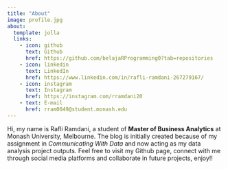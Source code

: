 ```yaml
---
title: "About"
image: profile.jpg
about:
  template: jolla
  links:
    - icon: github
      text: Github
      href: https://github.com/belajaRProgramming0?tab=repositories
    - icon: linkedin
      text: LinkedIn
      href: https://www.linkedin.com/in/rafli-ramdani-267279167/
    - icon: instagram
      text: Instagram
      href: https://instagram.com/rramdani20
    - text: E-mail
      href: rram0049@student.monash.edu
---
```


Hi, my name is Rafli Ramdani, a student of **Master of Business Analytics** at Monash University, Melbourne. The blog is initially created because of my assignment in _Communicating With Data_ and now acting as my data analysis project outputs. Feel free to visit my Github page, connect with me through social media platforms and collaborate in future projects, enjoy!!


